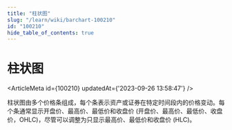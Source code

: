 ```yaml
---
title: "柱状图"
slug: "/learn/wiki/barchart-100210"
id: "100210"
hide_table_of_contents: true
---
```



# 柱状图

<ArticleMeta id={100210} updatedAt={'2023-09-26 13:58:47'} />
<div className='border-solid border-b border-t-0 my-4 border-[var(--ifm-color-gray-300)]' />

柱状图由多个价格条组成，每个条表示资产或证券在特定时间段内的价格变动。每个条通常显示开盘价、最高价、最低价和收盘价 (开盘价、最高价、最低价、收盘价，OHLC)，尽管可以调整为只显示最高价、最低价和收盘价 (HLC)。
